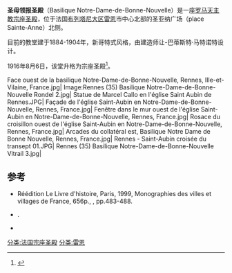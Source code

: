 '''圣母领报圣殿'''（Basilique Notre-Dame-de-Bonne-Nouvelle）是一座[[罗马天主教|罗马天主教]][[宗座圣殿|宗座圣殿]]，位于法国[[布列塔尼大区|布列塔尼大区]][[雷恩|雷恩]]市中心北部的圣亚纳广场（place Sainte-Anne）北侧。

目前的教堂建于1884-1904年，新哥特式风格，由建造师让-巴蒂斯特·马特诺特设计。

1916年8月6日，该堂升格为宗座圣殿<ref>{{Harvsp|Orain|1996}}</ref>。
<gallery>
Face ouest de la basilique Notre-Dame-de-Bonne-Nouvelle, Rennes, Ille-et-Vilaine, France.jpg|
Image:Rennes (35) Basilique Notre-Dame-de-Bonne-Nouvelle Rondel 2.jpg| 
Statue de Marcel Callo en l'église Saint Aubin de Rennes.JPG|
Façade de l'église Saint-Aubin en Notre-Dame-de-Bonne-Nouvelle, Rennes, France.jpg|
Fenêtre dans le mur ouest de l'église Saint-Aubin en Notre-Dame-de-Bonne-Nouvelle, Rennes, France.jpg|
Rosace du croisillon ouest de l'église Saint-Aubin en Notre-Dame-de-Bonne-Nouvelle, Rennes, France.jpg|
Arcades du collatéral est, Basilique Notre Dame de Bonne Nouvelle, Rennes, France.jpg|
Rennes - Saint-Aubin croisée du transept 01.JPG|
Rennes (35) Basilique Notre-Dame-de-Bonne-Nouvelle Vitrail 3.jpg|
</gallery>

== 参考 ==
{{reflist}}
* {{ouvrage| author1=Paul Banéat| title= Le vieux Rennes|editor= Librairie moderne J. Larcher|location= Rennes|year= 1911}} Réédition Le Livre d'histoire, Paris, 1999, Monographies des villes et villages de France, 656p., {{ISBN|2-84435-042-9}}, pp.483-488.
* {{Ouvrage |author1 = Orain Véronique |title= Ille-et-Vilaine : Églises et chapelles |editor= Éditions de l'Association pour l'Inventaire Bretagne |location= Rennes |year= 1996 | isbn= 2-905064-25-0 }}.
* {{Ouvrage | author1  = Jean-Yves Veillard | title= Rennes au XIX : architectes, urbanisme et architecture |editor= Éditions du Thabor |location                  = Rennes |year = 1978}}
[[分类:法国宗座圣殿|分类:法国宗座圣殿]]
[[分类:雷恩|分类:雷恩]]